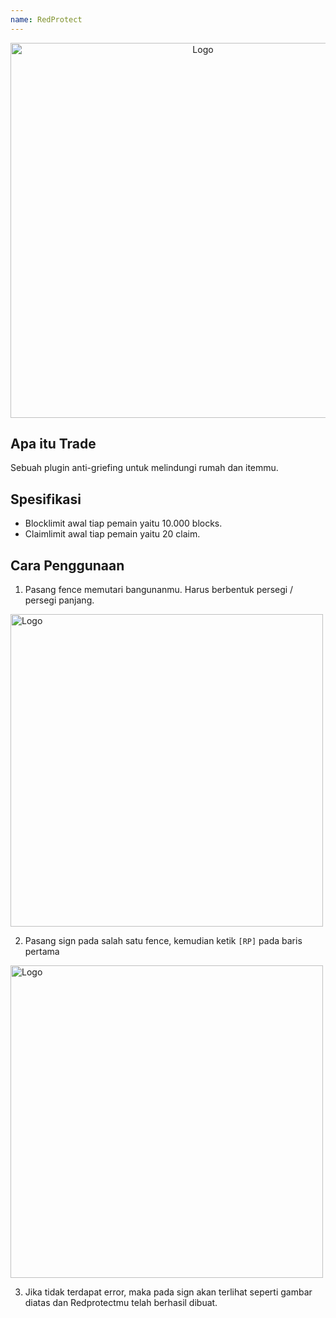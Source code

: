 ```yaml
---
name: RedProtect
---
```


<center>
  <img src="/img/redprotect-main.png" alt="Logo" width="600px" />
</center>

## Apa itu Trade

Sebuah plugin anti-griefing untuk melindungi rumah dan itemmu.

## Spesifikasi

- Blocklimit awal tiap pemain yaitu 10.000 blocks.
- Claimlimit awal tiap pemain yaitu 20 claim.

## Cara Penggunaan

1. Pasang fence memutari bangunanmu. Harus berbentuk persegi / persegi panjang.

<img src="/img/redprotect-cara-1.png" alt="Logo" width="500px" />

2. Pasang sign pada salah satu fence, kemudian ketik `[RP]` pada baris pertama

<img src="/img/redprotect-cara-2.png" alt="Logo" width="500px" />

3. Jika tidak terdapat error, maka pada sign akan terlihat seperti gambar diatas dan Redprotectmu telah berhasil dibuat.
